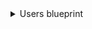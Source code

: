 <details>
<summary>Users blueprint</summary>

```json showLineNumbers
{
  "identifier": "user",
  "title": "user",
  "icon": "Microservice",
  "schema": {
    "properties": {
      "email":{
        "title":"Email",
        "type": "string"
      }
    },
    "required": []
  },
  "mirrorProperties": {},
  "calculationProperties": {},
  "aggregationProperties": {},
  "relations": {}
}
```

</details>
